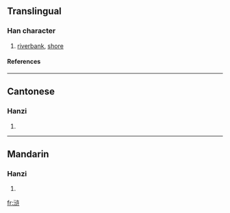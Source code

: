 {{see|滸}}

==Translingual==
===Han character===
{{Han char|rn=85|rad=水|as=06|sn=9|four=|canj=水戈女十 (EIVJ)}}
# [[riverbank]], [[shore]]
====References====
{{Han ref|kx=0623.171|hdz=31616.090|uh=6D52|ud=27986}}

----
==Cantonese==
===Hanzi===
{{yue-hanzi|jyut=|y=wu2}}
# {{defn|Cantonese}}

----
==Mandarin==
===Hanzi===
{{cmn-hanzi|tra=滸|pin=[[cún]] (cun2), [[hǔ]] (hu3), [[xùn]] (xun4)|wg=ts'un<sup>2</sup>, hu<sup>3</sup>, hsün<sup>4</sup>}}
# {{defn|Mandarin}}

[[fr:浒]]